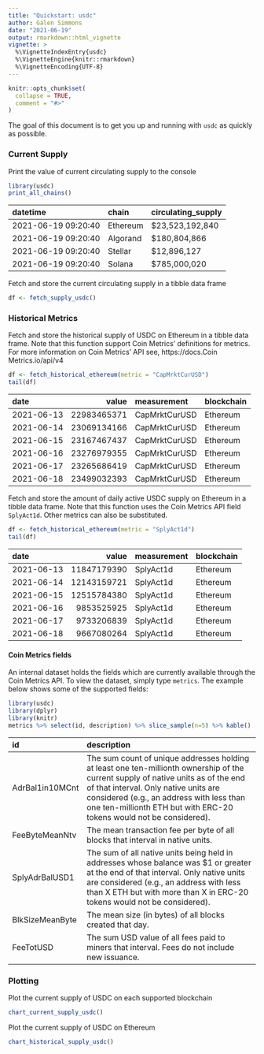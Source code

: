 ```yaml
---
title: "Quickstart: usdc"
author: Galen Simmons
date: "2021-06-19"
output: rmarkdown::html_vignette
vignette: >
  %\VignetteIndexEntry{usdc}
  %\VignetteEngine{knitr::rmarkdown}
  %\VignetteEncoding{UTF-8}
---
```


```r
knitr::opts_chunk$set(
  collapse = TRUE,
  comment = "#>"
)
```

The goal of this document is to get you up and running with `usdc` as quickly as possible.

### Current Supply
Print the value of current circulating supply to the console
```r
library(usdc)
print_all_chains()
```
|datetime            |chain    |circulating_supply |
|:-------------------|:--------|:------------------|
|2021-06-19 09:20:40 |Ethereum |$23,523,192,840    |
|2021-06-19 09:20:40 |Algorand |$180,804,866       |
|2021-06-19 09:20:40 |Stellar  |$12,896,127        |
|2021-06-19 09:20:40 |Solana   |$785,000,020       |

Fetch and store the current circulating supply in a tibble data frame
```r
df <- fetch_supply_usdc()
```

### Historical Metrics

Fetch and store the historical supply of USDC on Ethereum in a tibble data frame.  Note that this function support Coin Metrics' definitions for metrics.  For more information on Coin Metrics' API see, https://docs.Coin Metrics.io/api/v4
```r
df <- fetch_historical_ethereum(metric = "CapMrktCurUSD")
tail(df)
```
|date       |       value|measurement   |blockchain |
|:----------|-----------:|:-------------|:----------|
|2021-06-13 | 22983465371|CapMrktCurUSD |Ethereum   |
|2021-06-14 | 23069134166|CapMrktCurUSD |Ethereum   |
|2021-06-15 | 23167467437|CapMrktCurUSD |Ethereum   |
|2021-06-16 | 23276979355|CapMrktCurUSD |Ethereum   |
|2021-06-17 | 23265686419|CapMrktCurUSD |Ethereum   |
|2021-06-18 | 23499032393|CapMrktCurUSD |Ethereum   |

Fetch and store the amount of daily active USDC supply on Ethereum in a tibble data frame.  Note that this function uses the Coin Metrics API field `SplyAct1d`.  Other metrics can also be substituted.
```r
df <- fetch_historical_ethereum(metric = "SplyAct1d")
tail(df)
```
|date       |       value|measurement |blockchain |
|:----------|-----------:|:-----------|:----------|
|2021-06-13 | 11847179390|SplyAct1d   |Ethereum   |
|2021-06-14 | 12143159721|SplyAct1d   |Ethereum   |
|2021-06-15 | 12515784380|SplyAct1d   |Ethereum   |
|2021-06-16 |  9853525925|SplyAct1d   |Ethereum   |
|2021-06-17 |  9733206839|SplyAct1d   |Ethereum   |
|2021-06-18 |  9667080264|SplyAct1d   |Ethereum   |

#### Coin Metrics fields
An internal dataset holds the fields which are currently available through the Coin Metrics API.  To view the dataset, simply type `metrics`.  The example below shows some of the supported fields:
```r
library(usdc)
library(dplyr)
library(knitr)
metrics %>% select(id, description) %>% slice_sample(n=5) %>% kable()
```
|id              |description                                                                                                                                                                                                                                                                                   |
|:---------------|:---------------------------------------------------------------------------------------------------------------------------------------------------------------------------------------------------------------------------------------------------------------------------------------------|
|AdrBal1in10MCnt |The sum count of unique addresses holding at least one ten-millionth ownership of the current supply of native units as of the end of that interval. Only native units are considered (e.g., an address with less than one ten-millionth ETH but with ERC-20 tokens would not be considered). |
|FeeByteMeanNtv  |The mean transaction fee per byte of all blocks that interval in native units.                                                                                                                                                                                                                |
|SplyAdrBalUSD1  |The sum of all native units being held in addresses whose balance was $1 or greater at the end of that interval. Only native units are considered (e.g., an address with less than X ETH but with more than X in ERC-20 tokens would not be considered).                                      |
|BlkSizeMeanByte |The mean size (in bytes) of all blocks created that day.                                                                                                                                                                                                                                      |
|FeeTotUSD       |The sum USD value of all fees paid to miners that interval. Fees do not include new issuance.                                                                                                                                                                                                 |


### Plotting

Plot the current supply of USDC on each supported blockchain
```r
chart_current_supply_usdc()
```

Plot the current supply of USDC on Ethereum
```r
chart_historical_supply_usdc()
```

